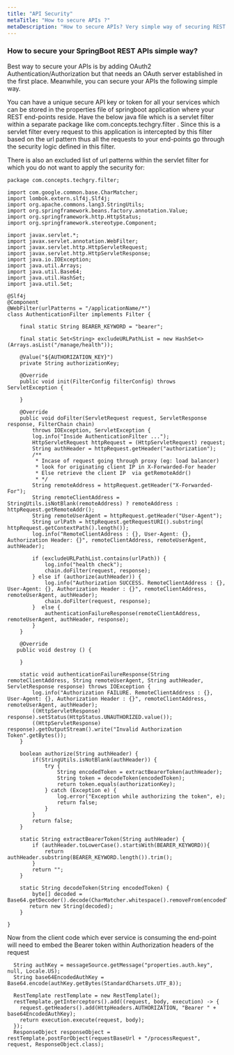 ```yaml
---
title: "API Security"
metaTitle: "How to secure APIs ?"
metaDescription: "How to secure APIs? Very simple way of securing REST APIs.  Global security for REST APIs in Spring Boot"
---
```

### How to secure your SpringBoot REST APIs simple way?

Best way to secure your APIs is by adding OAuth2 Authentication/Authorization but that needs an OAuth server established
in the first place.  Meanwhile, you can secure your APIs the following simple way.   

You can have a unique secure API key or token for all your services which can be stored in the properties file of 
springboot application where your REST end-points reside. Have the below java file which is a servlet filter within 
a separate package like com.concepts.techgry.filter . Since this is a servlet filter every request to this application 
is intercepted by this filter based on the url pattern thus all the requests to your end-points go through the security
logic defined in this filter.     

There is also an excluded list of url patterns within the servlet filter for which you do not want to apply the 
security for:

```
package com.concepts.techgry.filter;

import com.google.common.base.CharMatcher;
import lombok.extern.slf4j.Slf4j;
import org.apache.commons.lang3.StringUtils;
import org.springframework.beans.factory.annotation.Value;
import org.springframework.http.HttpStatus;
import org.springframework.stereotype.Component;

import javax.servlet.*;
import javax.servlet.annotation.WebFilter;
import javax.servlet.http.HttpServletRequest;
import javax.servlet.http.HttpServletResponse;
import java.io.IOException;
import java.util.Arrays;
import java.util.Base64;
import java.util.HashSet;
import java.util.Set;

@Slf4j
@Component
@WebFilter(urlPatterns = "/applicationName/*")
class AuthenticationFilter implements Filter {

    final static String BEARER_KEYWORD = "bearer";

    final static Set<String> excludeURLPathList = new HashSet<>(Arrays.asList("/manage/health"));

    @Value("${AUTHORIZATION_KEY}")
    private String authorizationKey;

    @Override
    public void init(FilterConfig filterConfig) throws ServletException {

    }

    @Override
    public void doFilter(ServletRequest request, ServletResponse response, FilterChain chain)
        throws IOException, ServletException {
        log.info("Inside AuthenticationFilter ...");
        HttpServletRequest httpRequest = (HttpServletRequest) request;
        String authHeader = httpRequest.getHeader("authorization");
        /**
         * Incase of request going through proxy (eg: load balancer)
         * look for originating client IP in X-Forwarded-For header
         * Else retrieve the client IP  via getRemoteAddr()
         * */
        String remoteAddress = httpRequest.getHeader("X-Forwarded-For");
        String remoteClientAddress = StringUtils.isNotBlank(remoteAddress) ? remoteAddress : httpRequest.getRemoteAddr();
        String remoteUserAgent = httpRequest.getHeader("User-Agent");
        String urlPath = httpRequest.getRequestURI().substring( httpRequest.getContextPath().length());
        log.info("RemoteClientAddress : {}, User-Agent: {}, Authorization Header: {}", remoteClientAddress, remoteUserAgent, authHeader);

        if (excludeURLPathList.contains(urlPath)) {
            log.info("health check");
            chain.doFilter(request, response);
        } else if (authorize(authHeader)) {
            log.info("Authorization SUCCESS. RemoteClientAddress : {}, User-Agent: {}, Authorization Header : {}", remoteClientAddress, remoteUserAgent, authHeader);
            chain.doFilter(request, response);
        }  else {
            authenticationFailureResponse(remoteClientAddress, remoteUserAgent, authHeader, response);
        }
    }

    @Override
   public void destroy () {

    }

    static void authenticationFailureResponse(String remoteClientAddress, String remoteUserAgent, String authHeader, ServletResponse response) throws IOException {
        log.info("Authorization FAILURE. RemoteClientAddress : {}, User-Agent: {}, Authorization Header : {}", remoteClientAddress, remoteUserAgent, authHeader);
        ((HttpServletResponse) response).setStatus(HttpStatus.UNAUTHORIZED.value());
        ((HttpServletResponse) response).getOutputStream().write("Invalid Authorization Token".getBytes());
    }

    boolean authorize(String authHeader) {
        if(StringUtils.isNotBlank(authHeader)) {
            try {
                String encodedToken = extractBearerToken(authHeader);
                String token = decodeToken(encodedToken);
                return token.equals(authorizationKey);
            } catch (Exception e) {
                log.error("Exception while authorizing the token", e);
                return false;
            }
        }
        return false;
    }

    static String extractBearerToken(String authHeader) {
        if (authHeader.toLowerCase().startsWith(BEARER_KEYWORD)){
            return authHeader.substring(BEARER_KEYWORD.length()).trim();
        }
        return "";
    }

    static String decodeToken(String encodedToken) {
        byte[] decoded = Base64.getDecoder().decode(CharMatcher.whitespace().removeFrom(encodedToken));
       return new String(decoded);
    }

}

```

Now from the client code which ever service is consuming the end-point will need to embed the Bearer token 
within Authorization headers of the request

```
  String authKey = messageSource.getMessage("properties.auth.key", null, Locale.US);
  String base64EncodedAuthKey = Base64.encode(authKey.getBytes(StandardCharsets.UTF_8));

  RestTemplate restTemplate = new RestTemplate();
  restTemplate.getInterceptors().add((request, body, execution) -> {
    request.getHeaders().add(HttpHeaders.AUTHORIZATION, "Bearer " + base64EncodedAuthKey); 
    return execution.execute(request, body); 
  });
  ResponseObject responseObject = restTemplate.postForObject(requestBaseUrl + "/processRequest", request, ResponseObject.class);

```


